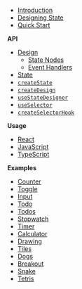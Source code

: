 - [Introduction](/)
- [Designing State](/designing-state)
- [Quick Start](/docs/quick-start)

**API**

- [Design](/docs/api/design)
  - [State Nodes](/docs/api/design/state-nodes)
  - [Event Handlers](/docs/api/design/event-handlers)
- [State](/docs/api/state)
- [`createState`](/docs/api/createState)
- [`createDesign`](/docs/api/createDesign)
- [`useStateDesigner`](/docs/api/useStateDesigner)
- [`useSelector`](/docs/api/useSelector)
- [`createSelectorHook`](/docs/api/createSelectorHook)

**Usage**

- [React](/docs/usage/react)
- [JavaScript](/docs/usage/javascript)
- [TypeScript](/docs/usage/typescript)

<!-- **Learn**

- [Intro](/docs/learn/intro)
- [State](/docs/learn/state)
- [Events](/docs/learn/events)
- [Handlers](/docs/learn/event-handlers)
- [States](/docs/learn/states)
- [Transitions](/docs/learn/transitions)
- [Data](/docs/learn/data)
- [Values](/docs/learn/values)
- [Actions](/docs/learn/actions)
- [Conditions](/docs/learn/conditions)
- [Results](/docs/learn/results)
- [Transition Events](/docs/learn/transition-events)
- [Repeat Events](/docs/learn/repeat-events)
- [Async Events](/docs/learn/async-events) -->

**Examples**

- [Counter](/examples/counter)
- [Toggle](/examples/toggle)
- [Input](/examples/input)
- [Todo](/examples/todo)
- [Todos](/examples/todos)
- [Stopwatch](/examples/stopwatch)
- [Timer](/examples/timer)
- [Calculator](/examples/calculator)
- [Drawing](/examples/drawing)
- [Tiles](/examples/tiles)
- [Dogs](/examples/dogs)
- [Breakout](/examples/breakout)
- [Snake](/examples/snake)
- [Tetris](/examples/tetris)
